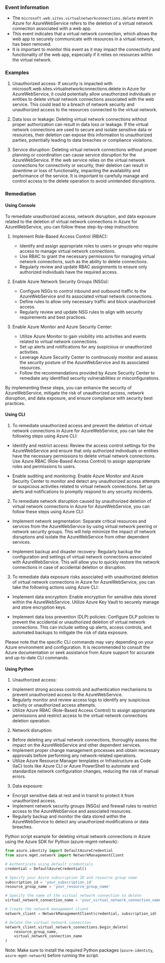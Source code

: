 
### Event Information

- The `microsoft.web.sites.virtualnetworkconnections.delete` event in Azure for AzureWebService refers to the deletion of a virtual network connection associated with a web app.
- This event indicates that a virtual network connection, which allows the web app to securely communicate with resources in a virtual network, has been removed.
- It is important to monitor this event as it may impact the connectivity and functionality of the web app, especially if it relies on resources within the virtual network.


### Examples

1. Unauthorized access: If security is impacted with microsoft.web.sites.virtualnetworkconnections.delete in Azure for AzureWebService, it could potentially allow unauthorized individuals or entities to delete virtual network connections associated with the web service. This could lead to a breach of network security and unauthorized access to the resources connected to the virtual network.

2. Data loss or leakage: Deleting virtual network connections without proper authorization can result in data loss or leakage. If the virtual network connections are used to secure and isolate sensitive data or resources, their deletion can expose this information to unauthorized parties, potentially leading to data breaches or compliance violations.

3. Service disruption: Deleting virtual network connections without proper planning or coordination can cause service disruption for the AzureWebService. If the web service relies on the virtual network connections for connectivity or security, their deletion can result in downtime or loss of functionality, impacting the availability and performance of the service. It is important to carefully manage and control access to the delete operation to avoid unintended disruptions.

### Remediation

#### Using Console

To remediate unauthorized access, network disruption, and data exposure related to the deletion of virtual network connections in Azure for AzureWebService, you can follow these step-by-step instructions:

1. Implement Role-Based Access Control (RBAC): 
   - Identify and assign appropriate roles to users or groups who require access to manage virtual network connections.
   - Use RBAC to grant the necessary permissions for managing virtual network connections, such as the ability to delete connections.
   - Regularly review and update RBAC assignments to ensure only authorized individuals have the required access.

2. Enable Azure Network Security Groups (NSGs):
   - Configure NSGs to control inbound and outbound traffic to the AzureWebService and its associated virtual network connections.
   - Define rules to allow only necessary traffic and block unauthorized access.
   - Regularly review and update NSG rules to align with security requirements and best practices.

3. Enable Azure Monitor and Azure Security Center:
   - Utilize Azure Monitor to gain visibility into activities and events related to virtual network connections.
   - Set up alerts and notifications for any suspicious or unauthorized activities.
   - Leverage Azure Security Center to continuously monitor and assess the security posture of the AzureWebService and its associated resources.
   - Follow the recommendations provided by Azure Security Center to remediate any identified security vulnerabilities or misconfigurations.

By implementing these steps, you can enhance the security of AzureWebService, mitigate the risk of unauthorized access, network disruption, and data exposure, and ensure compliance with security best practices.

#### Using CLI

1. To remediate unauthorized access and prevent the deletion of virtual network connections in Azure for AzureWebService, you can take the following steps using Azure CLI:

- Identify and restrict access: Review the access control settings for the AzureWebService and ensure that only authorized individuals or entities have the necessary permissions to delete virtual network connections. Use Azure RBAC (Role-Based Access Control) to assign appropriate roles and permissions to users.

- Enable auditing and monitoring: Enable Azure Monitor and Azure Security Center to monitor and detect any unauthorized access attempts or suspicious activities related to virtual network connections. Set up alerts and notifications to promptly respond to any security incidents.

2. To remediate network disruption caused by unauthorized deletion of virtual network connections in Azure for AzureWebService, you can follow these steps using Azure CLI:

- Implement network segmentation: Separate critical resources and services from the AzureWebService by using virtual network peering or network security groups. This will help minimize the impact of network disruptions and isolate the AzureWebService from other dependent services.

- Implement backup and disaster recovery: Regularly backup the configuration and settings of virtual network connections associated with AzureWebService. This will allow you to quickly restore the network connections in case of accidental deletion or disruption.

3. To remediate data exposure risks associated with unauthorized deletion of virtual network connections in Azure for AzureWebService, you can take the following actions using Azure CLI:

- Implement data encryption: Enable encryption for sensitive data stored within the AzureWebService. Utilize Azure Key Vault to securely manage and store encryption keys.

- Implement data loss prevention (DLP) policies: Configure DLP policies to prevent the accidental or unauthorized deletion of virtual network connections. This can include setting up alerts, access controls, and automated backups to mitigate the risk of data exposure.

Please note that the specific CLI commands may vary depending on your Azure environment and configuration. It is recommended to consult the Azure documentation or seek assistance from Azure support for accurate and up-to-date CLI commands.

#### Using Python

1. Unauthorized access:
- Implement strong access controls and authentication mechanisms to prevent unauthorized access to the AzureWebService.
- Regularly monitor and review access logs to identify any suspicious activity or unauthorized access attempts.
- Utilize Azure RBAC (Role-Based Access Control) to assign appropriate permissions and restrict access to the virtual network connections deletion operation.

2. Network disruption:
- Before deleting any virtual network connections, thoroughly assess the impact on the AzureWebService and other dependent services.
- Implement proper change management processes and obtain necessary approvals before performing any network-related operations.
- Utilize Azure Resource Manager templates or Infrastructure as Code (IaC) tools like Azure CLI or Azure PowerShell to automate and standardize network configuration changes, reducing the risk of manual errors.

3. Data exposure:
- Encrypt sensitive data at rest and in transit to protect it from unauthorized access.
- Implement network security groups (NSGs) and firewall rules to restrict access to the AzureWebService and associated resources.
- Regularly backup and monitor the data stored within the AzureWebService to detect any unauthorized modifications or data breaches.

Python script example for deleting virtual network connections in Azure using the Azure SDK for Python (azure-mgmt-network):

```python
from azure.identity import DefaultAzureCredential
from azure.mgmt.network import NetworkManagementClient

# Authenticate using default credentials
credential = DefaultAzureCredential()

# Specify your Azure subscription ID and resource group name
subscription_id = 'your_subscription_id'
resource_group_name = 'your_resource_group_name'

# Specify the name of the virtual network connection to delete
virtual_network_connection_name = 'your_virtual_network_connection_name'

# Create the network management client
network_client = NetworkManagementClient(credential, subscription_id)

# Delete the virtual network connection
network_client.virtual_network_connections.begin_delete(
    resource_group_name,
    virtual_network_connection_name
)
```

Note: Make sure to install the required Python packages (`azure-identity`, `azure-mgmt-network`) before running the script.

